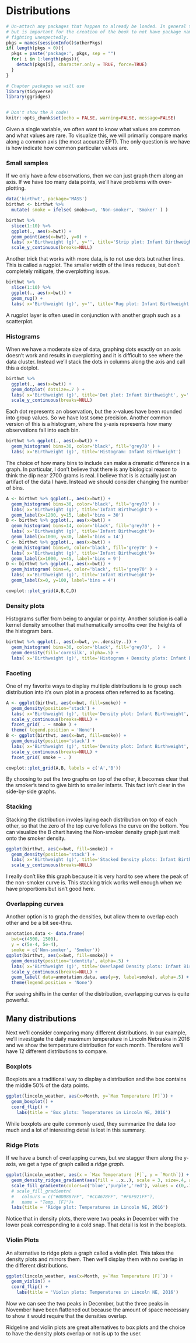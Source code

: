 # Distributions

```r
# Un-attach any packages that happen to already be loaded. In general this is unnecessary
# but is important for the creation of the book to not have package namespaces
# fighting unexpectedly.
pkgs = names(sessionInfo()$otherPkgs)
if( length(pkgs > 0)){
  pkgs = paste('package:', pkgs, sep = "")
  for( i in 1:length(pkgs)){
    detach(pkgs[i], character.only = TRUE, force=TRUE)
  }
}

# Chapter packages we will use
library(tidyverse)
library(ggridges)


# Don't show the R code!
knitr::opts_chunk$set(echo = FALSE, warning=FALSE, message=FALSE)
```


Given a single variable, we often want to know what values are common and what values are rare. To visualize this, we will primarily compare marks along a common axis (the most accurate EPT). The only question is we have is how indicate how common particular values are.

### Small samples
If we only have a few observations, then we can just graph them along an axis. If we have too many data points, we'll have problems with over-plotting.

```r
data('birthwt', package='MASS')
birthwt <- birthwt %>%
  mutate( smoke = ifelse( smoke==0, 'Non-smoker', 'Smoker' ) ) 

birthwt %>%
  slice(1:10) %>%
  ggplot(., aes(x=bwt)) +
  geom_point(aes(x=bwt), y=0) +
  labs( x='Birthweight (g)', y='', title='Strip plot: Infant Birthweight') +
  scale_y_continuous(breaks=NULL)
```

Another trick that works with more data, is to not use dots but rather lines. This is called a rugplot. The smaller width of the lines reduces, but don't completely mitigate, the overplotting issue.

```r
birthwt %>%
  slice(1:10) %>%
  ggplot(., aes(x=bwt)) +
  geom_rug() +
  labs( x='Birthweight (g)', y='', title='Rug plot: Infant Birthweight')
```
A rugplot layer is often used in conjunction with another graph such as a scatterplot.


### Histograms
When we have a moderate size of data, graphing dots exactly on an axis doesn't work and results in overplotting and it is difficult to see where the data cluster. Instead we'll stack the dots in columns along the axis and call this a dotplot.

```r
birthwt %>%
  ggplot(., aes(x=bwt)) +
  geom_dotplot( dotsize=.7 ) +
  labs( x='Birthweight (g)', title='Dot plot: Infant Birthweight', y='') +
  scale_y_continuous(breaks=NULL)
```

Each dot represents an observation, but the x-values have been rounded into group values. So we have lost some precision. Another common version of this is a histogram, where the y-axis represents how many observations fall into each bin.

```r
birthwt %>% ggplot(., aes(x=bwt)) +
  geom_histogram( bins=30, color='black', fill='grey70' ) +
  labs( x='Birthweight (g)', title='Histogram: Infant Birthweight')
```

The choice of how many bins to include can make a dramatic difference in a graph. In particular, I don't believe that there is any biological reason to think the dip near 2700 grams is real. I believe that is is actually just an artifact of the data I have. Instead we should consider changing the number of bins.

```r
A <- birthwt %>% ggplot(., aes(x=bwt)) +
  geom_histogram( bins=30, color='black', fill='grey70' ) +
  labs( x='Birthweight (g)', title='Infant Birthweight') +
  geom_label(x=1200, y=15, label='bins = 30')
B <- birthwt %>% ggplot(., aes(x=bwt)) +
  geom_histogram( bins=14, color='black', fill='grey70' ) +
  labs( x='Birthweight (g)', title='Infant Birthweight')+
  geom_label(x=1000, y=30, label='bins = 14')
C <- birthwt %>% ggplot(., aes(x=bwt)) +
  geom_histogram( bins=9, color='black', fill='grey70' ) +
  labs( x='Birthweight (g)', title='Infant Birthweight')+
  geom_label(x=1000, y=45, label='bins = 9')
D <- birthwt %>% ggplot(., aes(x=bwt)) +
  geom_histogram( bins=4, color='black', fill='grey70' ) +
  labs( x='Birthweight (g)', title='Infant Birthweight')+
  geom_label(x=0, y=100, label='bins = 4')

cowplot::plot_grid(A,B,C,D)
```



### Density plots
Histograms suffer from being to angular or pointy. Another solution is call a kernel density smoother that mathematically smooths over the heights of the histogram bars.
```r
birthwt %>% ggplot(., aes(x=bwt, y=..density..)) +
  geom_histogram( bins=30, color='black', fill='grey70',  ) +
  geom_density(fill='cornsilk', alpha=.5) +
  labs( x='Birthweight (g)', title='Histogram + Density plots: Infant Birthweight') 
```


### Faceting
One of my favorite ways to display multiple distributions is to group each distribution into it's own plot in a process often referred to as faceting.

```r

A <- ggplot(birthwt, aes(x=bwt, fill=smoke)) +
  geom_density(position='stack') +
  labs( x='Birthweight (g)', title='Density plot: Infant Birthweight', y='') +
  scale_y_continuous(breaks=NULL) +
  facet_grid( . ~ smoke ) +
  theme( legend.position = 'None')
B <- ggplot(birthwt, aes(x=bwt, fill=smoke)) +
  geom_density(position='stack') +
  labs( x='Birthweight (g)', title='Density plot: Infant Birthweight', y='') +
  scale_y_continuous(breaks=NULL) +
  facet_grid( smoke ~ . )

cowplot::plot_grid(A,B, labels = c('A','B'))
```

By choosing to put the two graphs on top of the other, it becomes clear that the smoker's tend to give birth to smaller infants. This fact isn't clear in the side-by-side graphs.


### Stacking

Stacking the distribution involes laying each distribution on top of each other, so that the zero of the top curve follows the curve on the bottom. You can visualize the B chart having the Non-smoker density graph just melt onto the smoker density.

```r
ggplot(birthwt, aes(x=bwt, fill=smoke)) +
  geom_density(position='stack') +
  labs( x='Birthweight (g)', title='Stacked Density plots: Infant Birthweight', y='') +
  scale_y_continuous(breaks=NULL) 
```
I really don't like this graph because it is very hard to see where the peak of the non-smoker curve is. This stacking trick works well enough when we have proportions but isn't good here.



### Overlapping curves
Another option is to graph the densities, but allow them to overlap each other and be a bit see-thru.
```r
annotation.data <- data.frame(
  bwt=c(4500, 1500),
  y = c(5e-4, 5e-4),
  smoke = c('Non-smoker', 'Smoker'))
ggplot(birthwt, aes(x=bwt, fill=smoke)) +
  geom_density(position='identity', alpha=.5) +
  labs( x='Birthweight (g)', title='Overlaped Density plots: Infant Birthweight', y='') +
  scale_y_continuous(breaks=NULL) +
  geom_label( data=annotation.data, aes(y=y, label=smoke), alpha=.5) +
  theme(legend.position = 'None')
```

For seeing shifts in the center of the distribution, overlapping curves is quite powerful.


## Many distributions
Next we'll consider comparing many different distributions. In our example, we'll investigate the daily maximum temperature in Lincoln Nebraska in 2016 and we show the temperature distribution for each month. Therefore we'll have 12 different distributions to compare.


### Boxplots
Boxplots are a traditional way to display a distribution and the box contains the middle 50% of the data points.
```r
ggplot(lincoln_weather, aes(x=Month, y=`Max Temperature [F]`)) +
  geom_boxplot() +
  coord_flip() +
    labs(title = 'Box plots: Temperatures in Lincoln NE, 2016') 
```
While boxplots are quite commonly used, they summarize the data *too* much and a lot of interesting detail is lost in this summary.

### Ridge Plots
If we have a bunch of overlapping curves, but we stagger them along the y-axis, we get a type of graph called a *ridge graph*. 

```r
ggplot(lincoln_weather, aes(x = `Max Temperature [F]`, y = `Month`)) +
  geom_density_ridges_gradient(aes(fill = ..x..), scale = 3, size=.4, alpha=.2) +
  scale_fill_gradientn(colors=c('blue','purple','red'), values = c(0,.7, 1)) +
  # scale_fill_gradientn(
  #   colours = c("#0D0887FF", "#CC4678FF", "#F0F921FF"),
  #   name = "Temp. [F]")+
  labs(title = 'Ridge plot: Temperatures in Lincoln NE, 2016') 
```

Notice that in density plots, there were two peaks in December with the lower peak corresponding to a cold snap. That detail is lost in the boxplots.


### Violin Plots
An alternative to ridge plots a graph called a violin plot. This takes the density plots and mirrors them. Then we'll display them with no overlap in the different distributions. 

```r
ggplot(lincoln_weather, aes(x=Month, y=`Max Temperature [F]`)) +
  geom_violin() +
  coord_flip() +
    labs(title = 'Violin plots: Temperatures in Lincoln NE, 2016') 

```
Now we can see the two peaks in December, but the three peaks in November have been flattened out because the amount of space necessary to show it would require that the densities overlap.

Ridgeline and violin plots are great alternatives to box plots and the choice to have the density plots overlap or not is up to the user.

